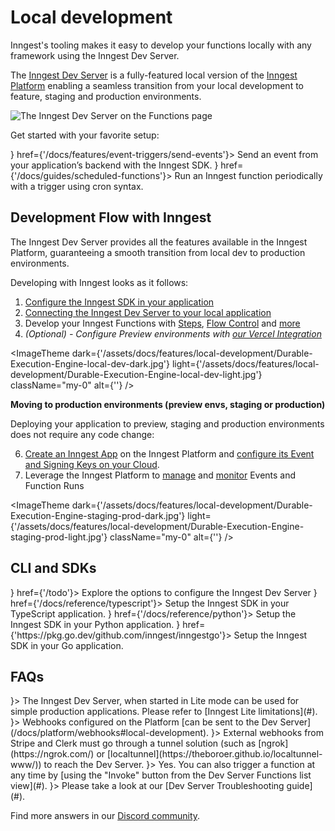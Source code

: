 
# Local development

Inngest's tooling makes it easy to develop your functions locally with any framework using the Inngest Dev Server.

The [Inngest Dev Server](/docs/dev-server) is a fully-featured local version of the [Inngest Platform](/docs/platform/deployment) enabling a seamless transition from your local development to feature, staging and production environments.

![The Inngest Dev Server on the Functions page](/assets/docs/features/local-development/DevServer-functions.jpg)


Get started with your favorite setup:


<CardGroup cols={2}>
  <Card title="Inngest Dev Server" icon={<RunsIcon />} href={'/docs/features/event-triggers/send-events'}>
    Send an event from your application’s backend with the Inngest SDK.
  </Card>
  <Card title="Development with Docker" icon={<SquaresIcon />} href={'/docs/guides/scheduled-functions'}>
    Run an Inngest function periodically with a trigger using cron syntax.
  </Card>
</CardGroup>

## Development Flow with Inngest

The Inngest Dev Server provides all the features available in the Inngest Platform, guaranteeing a smooth transition from local dev to production environments.

Developing with Inngest looks as it follows:

1. [Configure the Inngest SDK in your application](/docs/inngest-tour/1-setup-inngest)
2. [Connecting the Inngest Dev Server to your local application](/docs/inngest-tour/2-your-first-function)
3. Develop your Inngest Functions with [Steps](/docs/features/inngest-functions/steps-workflows), [Flow Control](/docs/guides/flow-control) and [more](/docs/features/inngest-functions)
5. _(Optional) - Configure Preview environments with [our Vercel Integration](/docs/deploy/vercel)_

<ImageTheme
  dark={'/assets/docs/features/local-development/Durable-Execution-Engine-local-dev-dark.jpg'}
  light={'/assets/docs/features/local-development/Durable-Execution-Engine-local-dev-light.jpg'}
  className="my-0"
  alt={''}
/>

**Moving to production environments (preview envs, staging or production)**

Deploying your application to preview, staging and production environments does not require any code change:

6. [Create an Inngest App](/docs/apps) on the Inngest Platform and [configure its Event and Signing Keys on your Cloud](/pages/docs/platform/clouds-setup).
7. Leverage the Inngest Platform to [manage](/docs/platform/manage) and [monitor](/docs/platform/monitor) Events and Function Runs

<ImageTheme
  dark={'/assets/docs/features/local-development/Durable-Execution-Engine-staging-prod-dark.jpg'}
  light={'/assets/docs/features/local-development/Durable-Execution-Engine-staging-prod-light.jpg'}
  className="my-0"
  alt={''}
/>


## CLI and SDKs

<CardGroup cols={2}>
  <Card title="Inngest CLI" icon={<CLIIcon />} href={'/todo'}>
    Explore the options to configure the Inngest Dev Server
  </Card>
  <Card title="TypeScript SDK" icon={<TypeScriptIcon />} href={'/docs/reference/typescript'}>
    Setup the Inngest SDK in your TypeScript application.
  </Card>
  <Card title="Python SDK" icon={<PythonIcon />} href={'/docs/reference/python'}>
    Setup the Inngest SDK in your Python application.
  </Card>
  <Card title="Go SDK" icon={<GoIcon />} href={'https://pkg.go.dev/github.com/inngest/inngestgo'}>
    Setup the Inngest SDK in your Go application.
  </Card>
</CardGroup>


## FAQs

<CardGroup cols={1}>
  <Card title="Can I run the Inngest Dev Server in production?" icon={<QuestionIcon />}>
    The Inngest Dev Server, when started in Lite mode can be used for simple production applications.
    Please refer to [Inngest Lite limitations](#).
  </Card>
  <Card title="How do I test webhooks locally?" icon={<QuestionIcon />}>
    Webhooks configured on the Platform [can be sent to the Dev Server](/docs/platform/webhooks#local-development).
  </Card>
  <Card title="How do I work with Stripe or Clerk webhooks locally?" icon={<QuestionIcon />}>
    External webhooks from Stripe and Clerk must go through a tunnel solution (such as [ngrok](https://ngrok.com/) or [localtunnel](https://theboroer.github.io/localtunnel-www/)) to reach the Dev Server.
  </Card>
  <Card title="Are CRONs supported locally?" icon={<QuestionIcon />}>
    Yes. You can also trigger a function at any time by [using the "Invoke" button from the Dev Server Functions list view](#).
  </Card>
  <Card title="The Dev Server does not locate my local application" icon={<QuestionIcon />}>
    Please take a look at our [Dev Server Troubleshooting guide](#).
  </Card>
</CardGroup>

Find more answers in our [Discord community](/discord).
